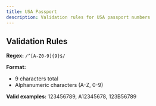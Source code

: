```yaml
---
title: USA Passport
description: Validation rules for USA passport numbers
---
```



<UsaPassportDemo />

## Validation Rules

**Regex:** `/^[A-Z0-9]{9}$/`

**Format:**
- 9 characters total
- Alphanumeric characters (A-Z, 0-9)

**Valid examples:** 123456789, A12345678, 123B56789